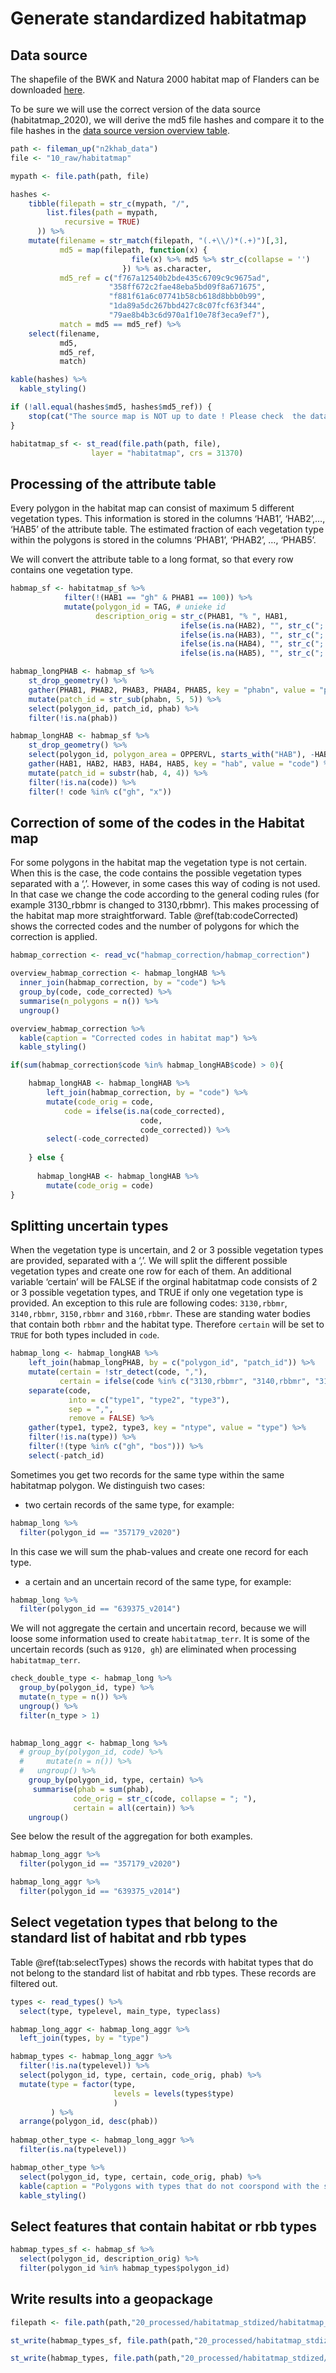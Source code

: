 # Generate standardized habitatmap

## Data source

The shapefile of the BWK and Natura 2000 habitat map of Flanders can be downloaded [here](https://zenodo.org/record/4428002#.YBqzu-hKigY).

To be sure we will use the correct version of the data source (habitatmap_2020), we will derive the md5 file hashes and compare it to the file hashes in the [data source version overview table](https://docs.google.com/spreadsheets/d/1E8ERlfYwP3OjluL8d7_4rR1W34ka4LRCE35JTxf3WMI/edit#gid=2100595853).

```r

path <- fileman_up("n2khab_data")
file <- "10_raw/habitatmap"

mypath <- file.path(path, file)

hashes <-
    tibble(filepath = str_c(mypath, "/",
        list.files(path = mypath,
            recursive = TRUE)
      )) %>%
    mutate(filename = str_match(filepath, "(.+\\/)*(.+)")[,3],
           md5 = map(filepath, function(x) {
                           file(x) %>% md5 %>% str_c(collapse = '')
                         }) %>% as.character,
           md5_ref = c("f767a12540b2bde435c6709c9c9675ad",
                      "358ff672c2fae48eba5bd09f8a671675",
                      "f881f61a6c07741b58cb618d8bbb0b99",
                      "1da89a5dc267bbd427c8c07fcf63f344",
                      "79ae8b4b3c6d970a1f10e78f3eca9ef7"),
           match = md5 == md5_ref) %>%
    select(filename,
           md5,
           md5_ref,
           match)

kable(hashes) %>%
  kable_styling()

if (!all.equal(hashes$md5, hashes$md5_ref)) {
    stop(cat("The source map is NOT up to date ! Please check  the datasource. "))
}
```


```r

habitatmap_sf <- st_read(file.path(path, file),
                  layer = "habitatmap", crs = 31370)
```


## Processing of the attribute table

Every polygon in the habitat map can consist of maximum 5 different vegetation types. This information is stored in the columns 'HAB1', 'HAB2',..., 'HAB5' of the attribute table. The estimated fraction of each vegetation type within the polygons is stored in the columns 'PHAB1', 'PHAB2', ..., 'PHAB5'.

We will convert the attribute table to a long format, so that every row contains one vegetation type.


```r

habmap_sf <- habitatmap_sf %>%
            filter(!(HAB1 == "gh" & PHAB1 == 100)) %>%
            mutate(polygon_id = TAG, # unieke id
                   description_orig = str_c(PHAB1, "% ", HAB1,
                                      ifelse(is.na(HAB2), "", str_c("; ", PHAB2, "% ", HAB2)),
                                      ifelse(is.na(HAB3), "", str_c("; ", PHAB3, "% ", HAB3)),
                                      ifelse(is.na(HAB4), "", str_c("; ", PHAB4, "% ", HAB4)),
                                      ifelse(is.na(HAB5), "", str_c("; ", PHAB5, "% ", HAB5)))) 

```


```r

habmap_longPHAB <- habmap_sf %>%
    st_drop_geometry() %>%
    gather(PHAB1, PHAB2, PHAB3, PHAB4, PHAB5, key = "phabn", value = "phab") %>%
    mutate(patch_id = str_sub(phabn, 5, 5)) %>%
    select(polygon_id, patch_id, phab) %>%
    filter(!is.na(phab))

habmap_longHAB <- habmap_sf %>%
    st_drop_geometry() %>%
    select(polygon_id, polygon_area = OPPERVL, starts_with("HAB"), -HABLEGENDE) %>%
    gather(HAB1, HAB2, HAB3, HAB4, HAB5, key = "hab", value = "code") %>%
    mutate(patch_id = substr(hab, 4, 4)) %>%
    filter(!is.na(code)) %>%
    filter(! code %in% c("gh", "x"))

```

## Correction of some of the codes in the Habitat map

For some polygons in the habitat map the vegetation type is not certain. When 
this is the case, the code contains the possible vegetation types separated with
a ','. However, in some cases this way of coding is not used. In that case we
change the code according to the general coding rules (for example 3130_rbbmr is
changed to 3130,rbbmr). This makes processing of the habitat map more 
straightforward. Table \@ref(tab:codeCorrected) shows the corrected codes and the number of polygons for which the correction is applied.


```r

habmap_correction <- read_vc("habmap_correction/habmap_correction")

overview_habmap_correction <- habmap_longHAB %>%
  inner_join(habmap_correction, by = "code") %>%
  group_by(code, code_corrected) %>%
  summarise(n_polygons = n()) %>%
  ungroup()

```


```r
overview_habmap_correction %>%
  kable(caption = "Corrected codes in habitat map") %>%
  kable_styling()
```

```r
if(sum(habmap_correction$code %in% habmap_longHAB$code) > 0){

    habmap_longHAB <- habmap_longHAB %>%
        left_join(habmap_correction, by = "code") %>%
        mutate(code_orig = code,
            code = ifelse(is.na(code_corrected),
                             code,
                             code_corrected)) %>%
        select(-code_corrected)
    
    } else {
      
      habmap_longHAB <- habmap_longHAB %>%
        mutate(code_orig = code)
}
```


## Splitting uncertain types

When the vegetation type is uncertain, and 2 or 3 possible vegetation types are provided, separated with a ','. 
We will split the different possible vegetation types and create one row for each of them. 
An additional variable 'certain' will be FALSE if the orginal habitatmap code consists of 2 or 3 possible vegetation types, and TRUE if only one vegetation type is provided.
An exception to this rule are following codes: `3130,rbbmr`, `3140,rbbmr`, `3150,rbbmr` and `3160,rbbmr`.
These are standing water bodies that contain both `rbbmr` and the habitat type.
Therefore `certain` will be set to `TRUE` for both types included in `code`.

```r

habmap_long <- habmap_longHAB %>%
    left_join(habmap_longPHAB, by = c("polygon_id", "patch_id")) %>%
    mutate(certain = !str_detect(code, ","),
           certain = ifelse(code %in% c("3130,rbbmr", "3140,rbbmr", "3150,rbbmr", "3160,rbbmr"), TRUE, certain)) %>%
    separate(code,
             into = c("type1", "type2", "type3"),
             sep = ",",
             remove = FALSE) %>%
    gather(type1, type2, type3, key = "ntype", value = "type") %>%
    filter(!is.na(type)) %>%
    filter(!(type %in% c("gh", "bos"))) %>%
    select(-patch_id)

```

Sometimes you get two records for the same type within the same habitatmap polygon.
We distinguish two cases: 

+ two certain records of the same type, for example:

```r
habmap_long %>%
  filter(polygon_id == "357179_v2020")
```

In this case we will sum the phab-values and create one record for each type.

+ a certain and an uncertain record of the same type, for example:

```r
habmap_long %>%
  filter(polygon_id == "639375_v2014")
```

We will not aggregate the certain and uncertain record, because we will loose some information used to create `habitatmap_terr`. It is some of the uncertain records (such as `9120, gh`) are eliminated when processing `habitatmap_terr`. 

```r
check_double_type <- habmap_long %>%
  group_by(polygon_id, type) %>%
  mutate(n_type = n()) %>%
  ungroup() %>%
  filter(n_type > 1)
  
```


```r
habmap_long_aggr <- habmap_long %>%
  # group_by(polygon_id, code) %>%
  #     mutate(n = n()) %>%
  #   ungroup() %>%
    group_by(polygon_id, type, certain) %>%
     summarise(phab = sum(phab),
              code_orig = str_c(code, collapse = "; "),
              certain = all(certain)) %>%
    ungroup() 
```
See below the result of the aggregation for both examples. 

```r
habmap_long_aggr %>%
  filter(polygon_id == "357179_v2020")
```

```r
habmap_long_aggr %>%
  filter(polygon_id == "639375_v2014")
```


## Select vegetation types that belong to the standard list of habitat and rbb types  

Table \@ref(tab:selectTypes) shows the records with habitat types that do not belong to the standard list of habitat and rbb types. These records are filtered out. 

```r

types <- read_types() %>%
  select(type, typelevel, main_type, typeclass)

habmap_long_aggr <- habmap_long_aggr %>%
  left_join(types, by = "type")

habmap_types <- habmap_long_aggr %>%
  filter(!is.na(typelevel)) %>%
  select(polygon_id, type, certain, code_orig, phab) %>%
  mutate(type = factor(type,
                       levels = levels(types$type)
                       )
         ) %>%
  arrange(polygon_id, desc(phab))
  
habmap_other_type <- habmap_long_aggr %>%
  filter(is.na(typelevel))

habmap_other_type %>%
  select(polygon_id, type, certain, code_orig, phab) %>%
  kable(caption = "Polygons with types that do not coorspond with the standard list of types and rbb") %>%
  kable_styling()

```


## Select features that contain habitat or rbb types

```r

habmap_types_sf <- habmap_sf %>%
  select(polygon_id, description_orig) %>%
  filter(polygon_id %in% habmap_types$polygon_id)

```

## Write results into a geopackage

```r
filepath <- file.path(path,"20_processed/habitatmap_stdized/habitatmap_stdized.gpkg")
```

```r

st_write(habmap_types_sf, file.path(path,"20_processed/habitatmap_stdized/habitatmap_stdized.gpkg"), layer = "habitatmap_polygons", driver = "GPKG", delete_dsn = TRUE)

st_write(habmap_types, file.path(path,"20_processed/habitatmap_stdized/habitatmap_stdized.gpkg"), layer = "habitatmap_types", driver = "GPKG", append = TRUE)

```
